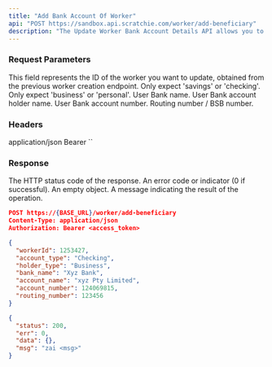 ```yaml
---
title: "Add Bank Account Of Worker"
api: "POST https://sandbox.api.scratchie.com/worker/add-beneficiary"
description: "The Update Worker Bank Account Details API allows you to modify and update the details of a specific user within the Scratchie Open API system."
---
```


### Request Parameters

<ParamField body="workerId" type="Number">
  This field represents the ID of the worker you want to update, obtained from the previous worker creation endpoint.
</ParamField>

<ParamField body="account_type" type="String">
  Only expect 'savings' or 'checking'.
</ParamField>

<ParamField body="holder_type" type="String">
  Only expect 'business' or 'personal'.
</ParamField>

<ParamField body="bank_name" type="String">
  User Bank name.
</ParamField>

<ParamField body="account_name" type="String">
  User Bank account holder name.
</ParamField>

<ParamField body="account_number" type="Number">
  User Bank account number.
</ParamField>

<ParamField body="routing_number" type="Number">
  Routing number / BSB number.
</ParamField>

### Headers

<ParamField body="Content-Type" type="String">
  application/json
</ParamField>

<ParamField body="Authorization" type="String">
  Bearer `<access_token>`
</ParamField>

### Response

<ResponseField name="status" type="Number">
  The HTTP status code of the response.
</ResponseField>

<ResponseField name="err" type="Number">
  An error code or indicator (0 if successful).
</ResponseField>

<ResponseField name="data" type="Object">
  An empty object.
</ResponseField>

<ResponseField name="msg" type="String">
  A message indicating the result of the operation.
</ResponseField>

<RequestExample>

```json
POST https://{BASE_URL}/worker/add-beneficiary
Content-Type: application/json
Authorization: Bearer <access_token>

{
  "workerId": 1253427,
  "account_type": "Checking",
  "holder_type": "Business",
  "bank_name": "Xyz Bank",
  "account_name": "xyz Pty Limited",
  "account_number": 124069815,
  "routing_number": 123456
}
```

</RequestExample>

<ResponseExample>

```json Response
{
  "status": 200,
  "err": 0,
  "data": {},
  "msg": "zai <msg>"
}

```

</ResponseExample>
